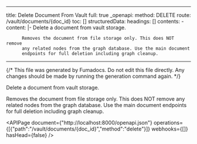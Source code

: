 <!-- AUTO-GENERATED: fumadocs-openapi (safe to overwrite) -->

---
title: Delete Document From Vault
full: true
_openapi:
  method: DELETE
  route: /vault/documents/{doc_id}
  toc: []
  structuredData:
    headings: []
    contents:
      - content: |-
          Delete a document from vault storage.

          Removes the document from file storage only. This does NOT remove
          any related nodes from the graph database. Use the main document
          endpoints for full deletion including graph cleanup.
---

{/* This file was generated by Fumadocs. Do not edit this file directly. Any changes should be made by running the generation command again. */}

Delete a document from vault storage.

Removes the document from file storage only. This does NOT remove
any related nodes from the graph database. Use the main document
endpoints for full deletion including graph cleanup.

<APIPage document={"http://localhost:8000/openapi.json"} operations={[{"path":"/vault/documents/{doc_id}","method":"delete"}]} webhooks={[]} hasHead={false} />